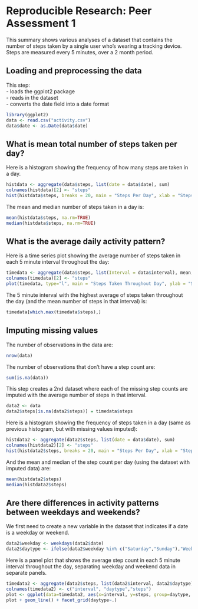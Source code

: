Reproducible Research: Peer Assessment 1
=========================================

This summary shows various analyses of a dataset that contains the number of steps taken by a single user who's wearing a tracking device. Steps are measured every 5 minutes, over a 2 month period. 

## Loading and preprocessing the data

This step:  
- loads the ggplot2 package  
- reads in the dataset  
- converts the date field into a date format

```r
library(ggplot2)
data <- read.csv("activity.csv")
data$date <- as.Date(data$date)
```

## What is mean total number of steps taken per day?

Here is a histogram showing the frequency of how many steps are taken in a day.
```r
histdata <- aggregate(data$steps, list(date = data$date), sum)
colnames(histdata)[2] <- "steps"
hist(histdata$steps, breaks = 20, main = "Steps Per Day", xlab = "Steps", col = "green")
```

The mean and median number of steps taken in a day is:
```r
mean(histdata$steps, na.rm=TRUE)
median(histdata$steps, na.rm=TRUE)
```

## What is the average daily activity pattern?

Here is a time series plot showing the average number of steps taken in each 5 minute interval throughout the day:
```r
timedata <- aggregate(data$steps, list(Interval = data$interval), mean, na.rm=TRUE)
colnames(timedata)[2] <- "steps"
plot(timedata, type="l", main = "Steps Taken Throughout Day", ylab = "Steps")
```

The 5 minute interval with the highest average of steps taken throughout the day (and the mean number of steps in that interval) is:
```r
timedata[which.max(timedata$steps),]
```

## Imputing missing values

The number of observations in the data are:
```r
nrow(data)
```

The number of observations that don't have a step count are:
```r
sum(is.na(data))
```

This step creates a 2nd dataset where each of the missing step counts are imputed with the average number of steps in that interval.
```r
data2 <- data
data2$steps[is.na(data2$steps)] = timedata$steps
```

Here is a histogram showing the frequency of steps taken in a day (same as previous histogram, but with missing values imputed):
```r
histdata2 <- aggregate(data2$steps, list(date = data$date), sum)
colnames(histdata2)[2] <- "steps"
hist(histdata2$steps, breaks = 20, main = "Steps Per Day", xlab = "Steps", col = "green")
```

And the mean and median of the step count per day (using the dataset with imputed data) are:
```r
mean(histdata2$steps)
median(histdata2$steps)
```

## Are there differences in activity patterns between weekdays and weekends?

We first need to create a new variable in the dataset that indicates if a date is a weekday or weekend.
```r
data2$weekday <- weekdays(data2$date)
data2$daytype <- ifelse(data2$weekday %in% c("Saturday","Sunday"),"Weekend", "Weekday")
```

Here is a panel plot that shows the average step count in each 5 minute interval throughout the day, separating weekday and weekend data in separate panels.
```r
timedata2 <- aggregate(data2$steps, list(data2$interval, data2$daytype), mean)
colnames(timedata2) <- c("interval", "daytype","steps")
plot <- ggplot(data=timedata2, aes(x=interval, y=steps, group=daytype, color=daytype)) 
plot + geom_line() + facet_grid(daytype~.)
```





